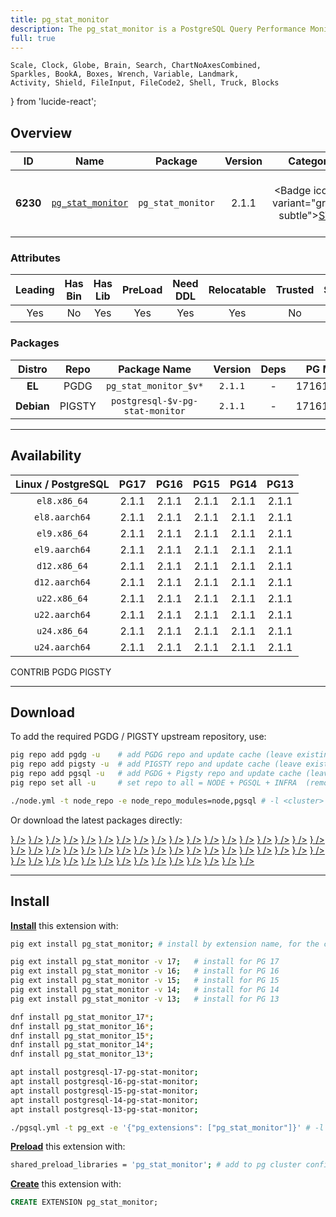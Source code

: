 ```yaml
---
title: pg_stat_monitor
description: The pg_stat_monitor is a PostgreSQL Query Performance Monitoring tool, based on PostgreSQL contrib module pg_stat_statements. pg_stat_monitor provides aggregated statistics, client information, plan details including plan, and histogram information.
full: true
---
```


    Scale, Clock, Globe, Brain, Search, ChartNoAxesCombined,
    Sparkles, BookA, Boxes, Wrench, Variable, Landmark,
    Activity, Shield, FileInput, FileCode2, Shell, Truck, Blocks
} from 'lucide-react';

## Overview

| <TooltipIconButton tooltip="Extension unique identifier" side="top">ID</TooltipIconButton> | <TooltipIconButton tooltip="Extension name" side="top">Name</TooltipIconButton> | <TooltipIconButton tooltip="Package name for installation" side="top">Package</TooltipIconButton> | <TooltipIconButton tooltip="Latest available extension version" side="top">Version</TooltipIconButton> | <TooltipIconButton tooltip="Extension category" side="top">Category</TooltipIconButton> | <TooltipIconButton tooltip="Open source license" side="top">License</TooltipIconButton> | <TooltipIconButton tooltip="Programming language" side="top">Lang</TooltipIconButton> |
|:--------:|:--------:|:----------:|:--------------:|:---------------------------------------:|:------------------------------------------------------:|:----:|
| **6230** | [`pg_stat_monitor`](https://github.com/percona/pg_stat_monitor) | `pg_stat_monitor` | 2.1.1 | <Badge icon={<Activity />} variant="green-subtle"><a href="/ext/stat" className="no-underline">STAT</a></Badge> | <a href="/ext/list/license#bsd-3-clause" className="no-underline"><Badge icon={<Scale />} variant="blue-subtle">BSD 3-Clause</Badge></a> | <a href="/ext/list/lang#c"><Badge icon={<FileCode2 />} variant="blue-subtle">C</Badge></a> |

### Attributes

| <TooltipIconButton tooltip="The Primary Leading extension in the Package" side="top">Leading</TooltipIconButton> | <TooltipIconButton tooltip="Contains binary utils" side="top">Has Bin</TooltipIconButton> | <TooltipIconButton tooltip="Contains .so shared library files" side="top">Has Lib</TooltipIconButton> | <TooltipIconButton tooltip="Requires preloading via shared_preload_libraries" side="top">PreLoad</TooltipIconButton> | <TooltipIconButton tooltip="Requires CREATE EXTENSION DDL command" side="top">Need DDL</TooltipIconButton> | <TooltipIconButton tooltip="Can be installed in any schema" side="top">Relocatable</TooltipIconButton> | <TooltipIconButton tooltip="Can be created by non-superuser" side="top">Trusted</TooltipIconButton> | <TooltipIconButton tooltip="Schemas used by this extension" side="top">Schemas</TooltipIconButton> |
|:-------:|:-------:|:-------:|:-------:|:--------:|:-----------:|:-------:|:-------:|
| Yes | No | Yes | Yes | Yes | Yes | No | - |

### Packages

| <TooltipIconButton tooltip="Linux distribution family, EL or Debian" side="top">Distro</TooltipIconButton> | <TooltipIconButton tooltip="Package repository" side="top">Repo</TooltipIconButton> | <TooltipIconButton tooltip="The RPM/DEB Package Name Pattern (replace $v with real pg major)" side="top">Package Name</TooltipIconButton> | <TooltipIconButton tooltip="Latest package version" side="top">Version</TooltipIconButton> | <TooltipIconButton tooltip="RPM/DEB Package dependencies" side="top">Deps</TooltipIconButton> | <TooltipIconButton tooltip="Available in these PostgreSQL Major Versions" side="top">PG Major</TooltipIconButton> |
|:----------:|:--------:|:------------------------:|:-----------:|:------------:|:------------------:|
|   **EL**   | <Badge variant="blue-subtle"><span className="font-bold">PGDG</span></Badge> | `pg_stat_monitor_$v*` | `2.1.1` | - | <Badge variant="green-subtle">17</Badge><Badge variant="green-subtle">16</Badge><Badge variant="green-subtle">15</Badge><Badge variant="green-subtle">14</Badge><Badge variant="green-subtle">13</Badge> |
| **Debian** | <Badge variant="amber-subtle"><span className="font-bold">PIGSTY</span></Badge> | `postgresql-$v-pg-stat-monitor` | `2.1.1` | - | <Badge variant="green-subtle">17</Badge><Badge variant="green-subtle">16</Badge><Badge variant="green-subtle">15</Badge><Badge variant="green-subtle">14</Badge><Badge variant="green-subtle">13</Badge> |



------

## Availability

| <TooltipIconButton tooltip="Linux Distro Arch / PostgreSQL Major Version" side="top">Linux / PostgreSQL </TooltipIconButton> | **PG17** | **PG16** | **PG15** | **PG14** | **PG13** |
|:-----:|:-----:|:-----:|:-----:|:-----:|:-----:|
| `el8.x86_64` | <Badge variant="blue-subtle">2.1.1</Badge> | <Badge variant="blue-subtle">2.1.1</Badge> | <Badge variant="blue-subtle">2.1.1</Badge> | <Badge variant="blue-subtle">2.1.1</Badge> | <Badge variant="blue-subtle">2.1.1</Badge> |
| `el8.aarch64` | <Badge variant="blue-subtle">2.1.1</Badge> | <Badge variant="blue-subtle">2.1.1</Badge> | <Badge variant="blue-subtle">2.1.1</Badge> | <Badge variant="blue-subtle">2.1.1</Badge> | <Badge variant="blue-subtle">2.1.1</Badge> |
| `el9.x86_64` | <Badge variant="blue-subtle">2.1.1</Badge> | <Badge variant="blue-subtle">2.1.1</Badge> | <Badge variant="blue-subtle">2.1.1</Badge> | <Badge variant="blue-subtle">2.1.1</Badge> | <Badge variant="blue-subtle">2.1.1</Badge> |
| `el9.aarch64` | <Badge variant="blue-subtle">2.1.1</Badge> | <Badge variant="blue-subtle">2.1.1</Badge> | <Badge variant="blue-subtle">2.1.1</Badge> | <Badge variant="blue-subtle">2.1.1</Badge> | <Badge variant="blue-subtle">2.1.1</Badge> |
| `d12.x86_64` | <Badge variant="amber-subtle">2.1.1</Badge> | <Badge variant="amber-subtle">2.1.1</Badge> | <Badge variant="amber-subtle">2.1.1</Badge> | <Badge variant="amber-subtle">2.1.1</Badge> | <Badge variant="amber-subtle">2.1.1</Badge> |
| `d12.aarch64` | <Badge variant="amber-subtle">2.1.1</Badge> | <Badge variant="amber-subtle">2.1.1</Badge> | <Badge variant="amber-subtle">2.1.1</Badge> | <Badge variant="amber-subtle">2.1.1</Badge> | <Badge variant="amber-subtle">2.1.1</Badge> |
| `u22.x86_64` | <Badge variant="amber-subtle">2.1.1</Badge> | <Badge variant="amber-subtle">2.1.1</Badge> | <Badge variant="amber-subtle">2.1.1</Badge> | <Badge variant="amber-subtle">2.1.1</Badge> | <Badge variant="amber-subtle">2.1.1</Badge> |
| `u22.aarch64` | <Badge variant="amber-subtle">2.1.1</Badge> | <Badge variant="amber-subtle">2.1.1</Badge> | <Badge variant="amber-subtle">2.1.1</Badge> | <Badge variant="amber-subtle">2.1.1</Badge> | <Badge variant="amber-subtle">2.1.1</Badge> |
| `u24.x86_64` | <Badge variant="amber-subtle">2.1.1</Badge> | <Badge variant="amber-subtle">2.1.1</Badge> | <Badge variant="amber-subtle">2.1.1</Badge> | <Badge variant="amber-subtle">2.1.1</Badge> | <Badge variant="amber-subtle">2.1.1</Badge> |
| `u24.aarch64` | <Badge variant="amber-subtle">2.1.1</Badge> | <Badge variant="amber-subtle">2.1.1</Badge> | <Badge variant="amber-subtle">2.1.1</Badge> | <Badge variant="amber-subtle">2.1.1</Badge> | <Badge variant="amber-subtle">2.1.1</Badge> |

<Badge variant="green-subtle"><span className="font-black">CONTRIB</span></Badge> <Badge variant="blue-subtle"><span className="font-black">PGDG</span></Badge> <Badge variant="amber-subtle"><span className="font-black">PIGSTY</span></Badge>

------

## Download

To add the required PGDG / PIGSTY upstream repository, use:

```bash tab="pig"
pig repo add pgdg -u    # add PGDG repo and update cache (leave existing repos)
pig repo add pigsty -u  # add PIGSTY repo and update cache (leave existing repos)
pig repo add pgsql -u   # add PGDG + Pigsty repo and update cache (leave existing repos)
pig repo set all -u     # set repo to all = NODE + PGSQL + INFRA  (remove existing repos)
```
```bash tab="pigsty"
./node.yml -t node_repo -e node_repo_modules=node,pgsql # -l <cluster>
```

Or download the latest packages directly:

<Files>
    <Folder name="el8.x86_64">
        <a href="https://download.postgresql.org/pub/repos/yum/17/redhat/rhel-8-x86_64/pg_stat_monitor_17-2.1.1-1PGDG.rhel8.x86_64.rpm"><File name="pg_stat_monitor_17-2.1.1-1PGDG.rhel8.x86_64.rpm" icon={<Package className="text-emerald-500" />} /></a>
        <a href="https://download.postgresql.org/pub/repos/yum/16/redhat/rhel-8-x86_64/pg_stat_monitor_16-2.1.1-1PGDG.rhel8.x86_64.rpm"><File name="pg_stat_monitor_16-2.1.1-1PGDG.rhel8.x86_64.rpm" icon={<Package className="text-emerald-500" />} /></a>
        <a href="https://download.postgresql.org/pub/repos/yum/15/redhat/rhel-8-x86_64/pg_stat_monitor_15-2.1.1-1PGDG.rhel8.x86_64.rpm"><File name="pg_stat_monitor_15-2.1.1-1PGDG.rhel8.x86_64.rpm" icon={<Package className="text-emerald-500" />} /></a>
        <a href="https://download.postgresql.org/pub/repos/yum/14/redhat/rhel-8-x86_64/pg_stat_monitor_14-2.1.1-1PGDG.rhel8.x86_64.rpm"><File name="pg_stat_monitor_14-2.1.1-1PGDG.rhel8.x86_64.rpm" icon={<Package className="text-emerald-500" />} /></a>
        <a href="https://download.postgresql.org/pub/repos/yum/13/redhat/rhel-8-x86_64/pg_stat_monitor_13-2.1.1-1PGDG.rhel8.x86_64.rpm"><File name="pg_stat_monitor_13-2.1.1-1PGDG.rhel8.x86_64.rpm" icon={<Package className="text-emerald-500" />} /></a>
    </Folder>
    <Folder name="el8.aarch64">
        <a href="https://download.postgresql.org/pub/repos/yum/17/redhat/rhel-8-aarch64/pg_stat_monitor_17-2.1.1-1PGDG.rhel8.aarch64.rpm"><File name="pg_stat_monitor_17-2.1.1-1PGDG.rhel8.aarch64.rpm" icon={<Package className="text-orange-500" />} /></a>
        <a href="https://download.postgresql.org/pub/repos/yum/16/redhat/rhel-8-aarch64/pg_stat_monitor_16-2.1.1-1PGDG.rhel8.aarch64.rpm"><File name="pg_stat_monitor_16-2.1.1-1PGDG.rhel8.aarch64.rpm" icon={<Package className="text-orange-500" />} /></a>
        <a href="https://download.postgresql.org/pub/repos/yum/15/redhat/rhel-8-aarch64/pg_stat_monitor_15-2.1.1-1PGDG.rhel8.aarch64.rpm"><File name="pg_stat_monitor_15-2.1.1-1PGDG.rhel8.aarch64.rpm" icon={<Package className="text-orange-500" />} /></a>
        <a href="https://download.postgresql.org/pub/repos/yum/14/redhat/rhel-8-aarch64/pg_stat_monitor_14-2.1.1-1PGDG.rhel8.aarch64.rpm"><File name="pg_stat_monitor_14-2.1.1-1PGDG.rhel8.aarch64.rpm" icon={<Package className="text-orange-500" />} /></a>
        <a href="https://download.postgresql.org/pub/repos/yum/13/redhat/rhel-8-aarch64/pg_stat_monitor_13-2.1.1-1PGDG.rhel8.aarch64.rpm"><File name="pg_stat_monitor_13-2.1.1-1PGDG.rhel8.aarch64.rpm" icon={<Package className="text-orange-500" />} /></a>
    </Folder>
    <Folder name="el9.x86_64">
        <a href="https://download.postgresql.org/pub/repos/yum/17/redhat/rhel-9-x86_64/pg_stat_monitor_17-2.1.1-1PGDG.rhel9.x86_64.rpm"><File name="pg_stat_monitor_17-2.1.1-1PGDG.rhel9.x86_64.rpm" icon={<Package className="text-emerald-500" />} /></a>
        <a href="https://download.postgresql.org/pub/repos/yum/16/redhat/rhel-9-x86_64/pg_stat_monitor_16-2.1.1-1PGDG.rhel9.x86_64.rpm"><File name="pg_stat_monitor_16-2.1.1-1PGDG.rhel9.x86_64.rpm" icon={<Package className="text-emerald-500" />} /></a>
        <a href="https://download.postgresql.org/pub/repos/yum/15/redhat/rhel-9-x86_64/pg_stat_monitor_15-2.1.1-1PGDG.rhel9.x86_64.rpm"><File name="pg_stat_monitor_15-2.1.1-1PGDG.rhel9.x86_64.rpm" icon={<Package className="text-emerald-500" />} /></a>
        <a href="https://download.postgresql.org/pub/repos/yum/14/redhat/rhel-9-x86_64/pg_stat_monitor_14-2.1.1-1PGDG.rhel9.x86_64.rpm"><File name="pg_stat_monitor_14-2.1.1-1PGDG.rhel9.x86_64.rpm" icon={<Package className="text-emerald-500" />} /></a>
        <a href="https://download.postgresql.org/pub/repos/yum/13/redhat/rhel-9-x86_64/pg_stat_monitor_13-2.1.1-1PGDG.rhel9.x86_64.rpm"><File name="pg_stat_monitor_13-2.1.1-1PGDG.rhel9.x86_64.rpm" icon={<Package className="text-emerald-500" />} /></a>
    </Folder>
    <Folder name="el9.aarch64">
        <a href="https://download.postgresql.org/pub/repos/yum/17/redhat/rhel-9-aarch64/pg_stat_monitor_17-2.1.1-1PGDG.rhel9.aarch64.rpm"><File name="pg_stat_monitor_17-2.1.1-1PGDG.rhel9.aarch64.rpm" icon={<Package className="text-orange-500" />} /></a>
        <a href="https://download.postgresql.org/pub/repos/yum/16/redhat/rhel-9-aarch64/pg_stat_monitor_16-2.1.1-1PGDG.rhel9.aarch64.rpm"><File name="pg_stat_monitor_16-2.1.1-1PGDG.rhel9.aarch64.rpm" icon={<Package className="text-orange-500" />} /></a>
        <a href="https://download.postgresql.org/pub/repos/yum/15/redhat/rhel-9-aarch64/pg_stat_monitor_15-2.1.1-1PGDG.rhel9.aarch64.rpm"><File name="pg_stat_monitor_15-2.1.1-1PGDG.rhel9.aarch64.rpm" icon={<Package className="text-orange-500" />} /></a>
        <a href="https://download.postgresql.org/pub/repos/yum/14/redhat/rhel-9-aarch64/pg_stat_monitor_14-2.1.1-1PGDG.rhel9.aarch64.rpm"><File name="pg_stat_monitor_14-2.1.1-1PGDG.rhel9.aarch64.rpm" icon={<Package className="text-orange-500" />} /></a>
        <a href="https://download.postgresql.org/pub/repos/yum/13/redhat/rhel-9-aarch64/pg_stat_monitor_13-2.1.1-1PGDG.rhel9.aarch64.rpm"><File name="pg_stat_monitor_13-2.1.1-1PGDG.rhel9.aarch64.rpm" icon={<Package className="text-orange-500" />} /></a>
    </Folder>
    <Folder name="d12.x86_64">
        <a href="https://repo.pigsty.io/apt/pgsql/bookworm/pool/main/p/pg-stat-monitor/postgresql-17-pg-stat-monitor_2.1.1-1PIGSTY~bookworm_amd64.deb"><File name="postgresql-17-pg-stat-monitor_2.1.1-1PIGSTY~bookworm_amd64.deb" icon={<Box className="text-emerald-500" />} /></a>
        <a href="https://repo.pigsty.io/apt/pgsql/bookworm/pool/main/p/pg-stat-monitor/postgresql-16-pg-stat-monitor_2.1.1-1PIGSTY~bookworm_amd64.deb"><File name="postgresql-16-pg-stat-monitor_2.1.1-1PIGSTY~bookworm_amd64.deb" icon={<Box className="text-emerald-500" />} /></a>
        <a href="https://repo.pigsty.io/apt/pgsql/bookworm/pool/main/p/pg-stat-monitor/postgresql-15-pg-stat-monitor_2.1.1-1PIGSTY~bookworm_amd64.deb"><File name="postgresql-15-pg-stat-monitor_2.1.1-1PIGSTY~bookworm_amd64.deb" icon={<Box className="text-emerald-500" />} /></a>
        <a href="https://repo.pigsty.io/apt/pgsql/bookworm/pool/main/p/pg-stat-monitor/postgresql-14-pg-stat-monitor_2.1.1-1PIGSTY~bookworm_amd64.deb"><File name="postgresql-14-pg-stat-monitor_2.1.1-1PIGSTY~bookworm_amd64.deb" icon={<Box className="text-emerald-500" />} /></a>
        <a href="https://repo.pigsty.io/apt/pgsql/bookworm/pool/main/p/pg-stat-monitor/postgresql-13-pg-stat-monitor_2.1.1-1PIGSTY~bookworm_amd64.deb"><File name="postgresql-13-pg-stat-monitor_2.1.1-1PIGSTY~bookworm_amd64.deb" icon={<Box className="text-emerald-500" />} /></a>
    </Folder>
    <Folder name="d12.aarch64">
        <a href="https://repo.pigsty.io/apt/pgsql/bookworm/pool/main/p/pg-stat-monitor/postgresql-17-pg-stat-monitor_2.1.1-1PIGSTY~bookworm_arm64.deb"><File name="postgresql-17-pg-stat-monitor_2.1.1-1PIGSTY~bookworm_arm64.deb" icon={<Box className="text-orange-500" />} /></a>
        <a href="https://repo.pigsty.io/apt/pgsql/bookworm/pool/main/p/pg-stat-monitor/postgresql-16-pg-stat-monitor_2.1.1-1PIGSTY~bookworm_arm64.deb"><File name="postgresql-16-pg-stat-monitor_2.1.1-1PIGSTY~bookworm_arm64.deb" icon={<Box className="text-orange-500" />} /></a>
        <a href="https://repo.pigsty.io/apt/pgsql/bookworm/pool/main/p/pg-stat-monitor/postgresql-15-pg-stat-monitor_2.1.1-1PIGSTY~bookworm_arm64.deb"><File name="postgresql-15-pg-stat-monitor_2.1.1-1PIGSTY~bookworm_arm64.deb" icon={<Box className="text-orange-500" />} /></a>
        <a href="https://repo.pigsty.io/apt/pgsql/bookworm/pool/main/p/pg-stat-monitor/postgresql-14-pg-stat-monitor_2.1.1-1PIGSTY~bookworm_arm64.deb"><File name="postgresql-14-pg-stat-monitor_2.1.1-1PIGSTY~bookworm_arm64.deb" icon={<Box className="text-orange-500" />} /></a>
        <a href="https://repo.pigsty.io/apt/pgsql/bookworm/pool/main/p/pg-stat-monitor/postgresql-13-pg-stat-monitor_2.1.1-1PIGSTY~bookworm_arm64.deb"><File name="postgresql-13-pg-stat-monitor_2.1.1-1PIGSTY~bookworm_arm64.deb" icon={<Box className="text-orange-500" />} /></a>
    </Folder>
    <Folder name="u22.x86_64">
        <a href="https://repo.pigsty.io/apt/pgsql/jammy/pool/main/p/pg-stat-monitor/postgresql-17-pg-stat-monitor_2.1.1-1PIGSTY~jammy_amd64.deb"><File name="postgresql-17-pg-stat-monitor_2.1.1-1PIGSTY~jammy_amd64.deb" icon={<Box className="text-emerald-500" />} /></a>
        <a href="https://repo.pigsty.io/apt/pgsql/jammy/pool/main/p/pg-stat-monitor/postgresql-16-pg-stat-monitor_2.1.1-1PIGSTY~jammy_amd64.deb"><File name="postgresql-16-pg-stat-monitor_2.1.1-1PIGSTY~jammy_amd64.deb" icon={<Box className="text-emerald-500" />} /></a>
        <a href="https://repo.pigsty.io/apt/pgsql/jammy/pool/main/p/pg-stat-monitor/postgresql-15-pg-stat-monitor_2.1.1-1PIGSTY~jammy_amd64.deb"><File name="postgresql-15-pg-stat-monitor_2.1.1-1PIGSTY~jammy_amd64.deb" icon={<Box className="text-emerald-500" />} /></a>
        <a href="https://repo.pigsty.io/apt/pgsql/jammy/pool/main/p/pg-stat-monitor/postgresql-14-pg-stat-monitor_2.1.1-1PIGSTY~jammy_amd64.deb"><File name="postgresql-14-pg-stat-monitor_2.1.1-1PIGSTY~jammy_amd64.deb" icon={<Box className="text-emerald-500" />} /></a>
        <a href="https://repo.pigsty.io/apt/pgsql/jammy/pool/main/p/pg-stat-monitor/postgresql-13-pg-stat-monitor_2.1.1-1PIGSTY~jammy_amd64.deb"><File name="postgresql-13-pg-stat-monitor_2.1.1-1PIGSTY~jammy_amd64.deb" icon={<Box className="text-emerald-500" />} /></a>
    </Folder>
    <Folder name="u22.aarch64">
        <a href="https://repo.pigsty.io/apt/pgsql/jammy/pool/main/p/pg-stat-monitor/postgresql-17-pg-stat-monitor_2.1.1-1PIGSTY~jammy_arm64.deb"><File name="postgresql-17-pg-stat-monitor_2.1.1-1PIGSTY~jammy_arm64.deb" icon={<Box className="text-orange-500" />} /></a>
        <a href="https://repo.pigsty.io/apt/pgsql/jammy/pool/main/p/pg-stat-monitor/postgresql-16-pg-stat-monitor_2.1.1-1PIGSTY~jammy_arm64.deb"><File name="postgresql-16-pg-stat-monitor_2.1.1-1PIGSTY~jammy_arm64.deb" icon={<Box className="text-orange-500" />} /></a>
        <a href="https://repo.pigsty.io/apt/pgsql/jammy/pool/main/p/pg-stat-monitor/postgresql-15-pg-stat-monitor_2.1.1-1PIGSTY~jammy_arm64.deb"><File name="postgresql-15-pg-stat-monitor_2.1.1-1PIGSTY~jammy_arm64.deb" icon={<Box className="text-orange-500" />} /></a>
        <a href="https://repo.pigsty.io/apt/pgsql/jammy/pool/main/p/pg-stat-monitor/postgresql-14-pg-stat-monitor_2.1.1-1PIGSTY~jammy_arm64.deb"><File name="postgresql-14-pg-stat-monitor_2.1.1-1PIGSTY~jammy_arm64.deb" icon={<Box className="text-orange-500" />} /></a>
        <a href="https://repo.pigsty.io/apt/pgsql/jammy/pool/main/p/pg-stat-monitor/postgresql-13-pg-stat-monitor_2.1.1-1PIGSTY~jammy_arm64.deb"><File name="postgresql-13-pg-stat-monitor_2.1.1-1PIGSTY~jammy_arm64.deb" icon={<Box className="text-orange-500" />} /></a>
    </Folder>
    <Folder name="u24.x86_64">
        <a href="https://repo.pigsty.io/apt/pgsql/noble/pool/main/p/pg-stat-monitor/postgresql-17-pg-stat-monitor_2.1.1-1PIGSTY~noble_amd64.deb"><File name="postgresql-17-pg-stat-monitor_2.1.1-1PIGSTY~noble_amd64.deb" icon={<Box className="text-emerald-500" />} /></a>
        <a href="https://repo.pigsty.io/apt/pgsql/noble/pool/main/p/pg-stat-monitor/postgresql-16-pg-stat-monitor_2.1.1-1PIGSTY~noble_amd64.deb"><File name="postgresql-16-pg-stat-monitor_2.1.1-1PIGSTY~noble_amd64.deb" icon={<Box className="text-emerald-500" />} /></a>
        <a href="https://repo.pigsty.io/apt/pgsql/noble/pool/main/p/pg-stat-monitor/postgresql-15-pg-stat-monitor_2.1.1-1PIGSTY~noble_amd64.deb"><File name="postgresql-15-pg-stat-monitor_2.1.1-1PIGSTY~noble_amd64.deb" icon={<Box className="text-emerald-500" />} /></a>
        <a href="https://repo.pigsty.io/apt/pgsql/noble/pool/main/p/pg-stat-monitor/postgresql-14-pg-stat-monitor_2.1.1-1PIGSTY~noble_amd64.deb"><File name="postgresql-14-pg-stat-monitor_2.1.1-1PIGSTY~noble_amd64.deb" icon={<Box className="text-emerald-500" />} /></a>
        <a href="https://repo.pigsty.io/apt/pgsql/noble/pool/main/p/pg-stat-monitor/postgresql-13-pg-stat-monitor_2.1.1-1PIGSTY~noble_amd64.deb"><File name="postgresql-13-pg-stat-monitor_2.1.1-1PIGSTY~noble_amd64.deb" icon={<Box className="text-emerald-500" />} /></a>
    </Folder>
    <Folder name="u24.aarch64">
        <a href="https://repo.pigsty.io/apt/pgsql/noble/pool/main/p/pg-stat-monitor/postgresql-17-pg-stat-monitor_2.1.1-1PIGSTY~noble_arm64.deb"><File name="postgresql-17-pg-stat-monitor_2.1.1-1PIGSTY~noble_arm64.deb" icon={<Box className="text-orange-500" />} /></a>
        <a href="https://repo.pigsty.io/apt/pgsql/noble/pool/main/p/pg-stat-monitor/postgresql-16-pg-stat-monitor_2.1.1-1PIGSTY~noble_arm64.deb"><File name="postgresql-16-pg-stat-monitor_2.1.1-1PIGSTY~noble_arm64.deb" icon={<Box className="text-orange-500" />} /></a>
        <a href="https://repo.pigsty.io/apt/pgsql/noble/pool/main/p/pg-stat-monitor/postgresql-15-pg-stat-monitor_2.1.1-1PIGSTY~noble_arm64.deb"><File name="postgresql-15-pg-stat-monitor_2.1.1-1PIGSTY~noble_arm64.deb" icon={<Box className="text-orange-500" />} /></a>
        <a href="https://repo.pigsty.io/apt/pgsql/noble/pool/main/p/pg-stat-monitor/postgresql-14-pg-stat-monitor_2.1.1-1PIGSTY~noble_arm64.deb"><File name="postgresql-14-pg-stat-monitor_2.1.1-1PIGSTY~noble_arm64.deb" icon={<Box className="text-orange-500" />} /></a>
        <a href="https://repo.pigsty.io/apt/pgsql/noble/pool/main/p/pg-stat-monitor/postgresql-13-pg-stat-monitor_2.1.1-1PIGSTY~noble_arm64.deb"><File name="postgresql-13-pg-stat-monitor_2.1.1-1PIGSTY~noble_arm64.deb" icon={<Box className="text-orange-500" />} /></a>
    </Folder>
</Files>

------

## Install

[**Install**](/docs/pgsql/extension/install) this extension with:

```bash tab="pig"
pig ext install pg_stat_monitor; # install by extension name, for the current active PG version

pig ext install pg_stat_monitor -v 17;   # install for PG 17
pig ext install pg_stat_monitor -v 16;   # install for PG 16
pig ext install pg_stat_monitor -v 15;   # install for PG 15
pig ext install pg_stat_monitor -v 14;   # install for PG 14
pig ext install pg_stat_monitor -v 13;   # install for PG 13
```
```bash tab="yum" 
dnf install pg_stat_monitor_17*;
dnf install pg_stat_monitor_16*;
dnf install pg_stat_monitor_15*;
dnf install pg_stat_monitor_14*;
dnf install pg_stat_monitor_13*;
```
```bash tab="apt" 
apt install postgresql-17-pg-stat-monitor;
apt install postgresql-16-pg-stat-monitor;
apt install postgresql-15-pg-stat-monitor;
apt install postgresql-14-pg-stat-monitor;
apt install postgresql-13-pg-stat-monitor;
```
```bash tab="ansible"
./pgsql.yml -t pg_ext -e '{"pg_extensions": ["pg_stat_monitor"]}' # -l <cls>
```

[**Preload**](/docs/pgsql/extension/load) this extension with:

```bash
shared_preload_libraries = 'pg_stat_monitor'; # add to pg cluster config
```

[**Create**](/docs/pgsql/extension/create) this extension with:

```sql
CREATE EXTENSION pg_stat_monitor;
```


